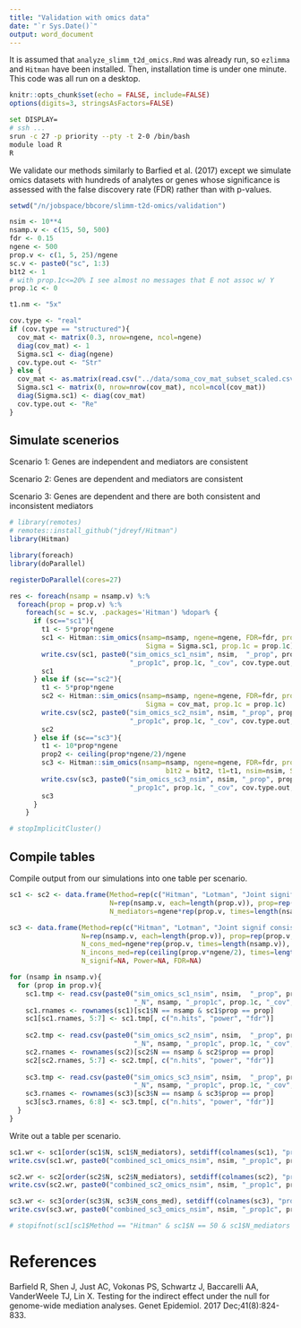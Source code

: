 ```yaml
---
title: "Validation with omics data"
date: "`r Sys.Date()`"
output: word_document
---
```


It is assumed that `analyze_slimm_t2d_omics.Rmd` was already run, so `ezlimma` and `Hitman` have been installed. Then, installation time is under one minute. This code was all run on a desktop.

```r
knitr::opts_chunk$set(echo = FALSE, include=FALSE)
options(digits=3, stringsAsFactors=FALSE)
```

```bash
set DISPLAY=
# ssh ...
srun -c 27 -p priority --pty -t 2-0 /bin/bash 
module load R
R
```

We validate our methods similarly to Barfied et al. (2017) except we simulate omics datasets with hundreds of analytes or genes whose significance is assessed with the false discovery rate (FDR) rather than with p-values.

```r
setwd("/n/jobspace/bbcore/slimm-t2d-omics/validation")

nsim <- 10**4
nsamp.v <- c(15, 50, 500)
fdr <- 0.15
ngene <- 500
prop.v <- c(1, 5, 25)/ngene
sc.v <- paste0("sc", 1:3)
b1t2 <- 1
# with prop.1c<=20% I see almost no messages that E not assoc w/ Y
prop.1c <- 0

t1.nm <- "5x"

cov.type <- "real"
if (cov.type == "structured"){
  cov_mat <- matrix(0.3, nrow=ngene, ncol=ngene)
  diag(cov_mat) <- 1
  Sigma.sc1 <- diag(ngene)
  cov.type.out <- "Str"
} else {
  cov_mat <- as.matrix(read.csv("../data/soma_cov_mat_subset_scaled.csv", row.names = 1))
  Sigma.sc1 <- matrix(0, nrow=nrow(cov_mat), ncol=ncol(cov_mat))
  diag(Sigma.sc1) <- diag(cov_mat)
  cov.type.out <- "Re"
}
```


## Simulate scenerios


Scenario 1: Genes are independent and mediators are consistent

Scenario 2: Genes are dependent and mediators are consistent

Scenario 3: Genes are dependent and there are both consistent and inconsistent mediators

```r
# library(remotes)
# remotes::install_github("jdreyf/Hitman")
library(Hitman)

library(foreach)
library(doParallel)

registerDoParallel(cores=27)

res <- foreach(nsamp = nsamp.v) %:%
  foreach(prop = prop.v) %:%
    foreach(sc = sc.v, .packages='Hitman') %dopar% {
      if (sc=="sc1"){
        t1 <- 5*prop*ngene
        sc1 <- Hitman::sim_omics(nsamp=nsamp, ngene=ngene, FDR=fdr, prop.consistent=prop, b1t2 = b1t2, t1=t1, nsim=nsim,
                                  Sigma = Sigma.sc1, prop.1c = prop.1c)
        write.csv(sc1, paste0("sim_omics_sc1_nsim", nsim,  "_prop", prop, "_t1.", t1.nm, "_ngene", ngene, "_N", nsamp, 
                              "_prop1c", prop.1c, "_cov", cov.type.out, ".csv"))
        sc1
      } else if (sc=="sc2"){
        t1 <- 5*prop*ngene
        sc2 <- Hitman::sim_omics(nsamp=nsamp, ngene=ngene, FDR=fdr, prop.consistent=prop, b1t2 = b1t2, t1=t1, nsim=nsim, 
                                  Sigma = cov_mat, prop.1c = prop.1c)
        write.csv(sc2, paste0("sim_omics_sc2_nsim", nsim, "_prop", prop, "_t1.", t1.nm, "_ngene", ngene, "_N", nsamp,  
                              "_prop1c", prop.1c, "_cov", cov.type.out, ".csv"))
        sc2
      } else if (sc=="sc3"){
        t1 <- 10*prop*ngene
        prop2 <- ceiling(prop*ngene/2)/ngene
        sc3 <- Hitman::sim_omics(nsamp=nsamp, ngene=ngene, FDR=fdr, prop.consistent=prop, prop.inconsistent = prop2,
                                       b1t2 = b1t2, t1=t1, nsim=nsim, Sigma = cov_mat, prop.1c = prop.1c)
        write.csv(sc3, paste0("sim_omics_sc3_nsim", nsim, "_prop", prop, "_t1.", t1.nm, "_ngene", ngene, "_N", nsamp,  
                              "_prop1c", prop.1c, "_cov", cov.type.out, ".csv"))
        sc3
      }
    }

# stopImplicitCluster()
```


## Compile tables


Compile output from our simulations into one table per scenario.

```r
sc1 <- sc2 <- data.frame(Method=rep(c("Hitman", "Lotman", "Joint signif"), each=length(prop.v)*length(nsamp.v)), 
                         N=rep(nsamp.v, each=length(prop.v)), prop=rep(prop.v, times=length(nsamp.v)), 
                         N_mediators=ngene*rep(prop.v, times=length(nsamp.v)), N_signif=NA, Power=NA, FDR=NA)

sc3 <- data.frame(Method=rep(c("Hitman", "Lotman", "Joint signif consistent", "Joint signif both"), each=length(prop.v)*length(nsamp.v)), 
                  N=rep(nsamp.v, each=length(prop.v)), prop=rep(prop.v, times=length(nsamp.v)), 
                  N_cons_med=ngene*rep(prop.v, times=length(nsamp.v)), 
                  N_incons_med=rep(ceiling(prop.v*ngene/2), times=length(nsamp.v)),
                  N_signif=NA, Power=NA, FDR=NA)

for (nsamp in nsamp.v){
  for (prop in prop.v){
    sc1.tmp <- read.csv(paste0("sim_omics_sc1_nsim", nsim,  "_prop", prop, "_t1.", t1.nm, "_ngene", ngene, 
                               "_N", nsamp, "_prop1c", prop.1c, "_cov", cov.type.out, ".csv"))
    sc1.rnames <- rownames(sc1)[sc1$N == nsamp & sc1$prop == prop]
    sc1[sc1.rnames, 5:7] <- sc1.tmp[, c("n.hits", "power", "fdr")]
  
    sc2.tmp <- read.csv(paste0("sim_omics_sc2_nsim", nsim,  "_prop", prop, "_t1.", t1.nm, "_ngene", ngene, 
                               "_N", nsamp, "_prop1c", prop.1c, "_cov", cov.type.out, ".csv"))
    sc2.rnames <- rownames(sc2)[sc2$N == nsamp & sc2$prop == prop]
    sc2[sc2.rnames, 5:7] <- sc2.tmp[, c("n.hits", "power", "fdr")]
    
    sc3.tmp <- read.csv(paste0("sim_omics_sc3_nsim", nsim,  "_prop", prop, "_t1.", t1.nm, "_ngene", ngene, 
                               "_N", nsamp, "_prop1c", prop.1c, "_cov", cov.type.out, ".csv"))
    sc3.rnames <- rownames(sc3)[sc3$N == nsamp & sc3$prop == prop]
    sc3[sc3.rnames, 6:8] <- sc3.tmp[, c("n.hits", "power", "fdr")]
  }
}
```

Write out a table per scenario.

```r
sc1.wr <- sc1[order(sc1$N, sc1$N_mediators), setdiff(colnames(sc1), "prop")]
write.csv(sc1.wr, paste0("combined_sc1_omics_nsim", nsim, "_prop1c", prop.1c, "_cov", cov.type.out, ".csv"), row.names = FALSE)

sc2.wr <- sc2[order(sc2$N, sc2$N_mediators), setdiff(colnames(sc2), "prop")]
write.csv(sc2.wr, paste0("combined_sc2_omics_nsim", nsim, "_prop1c", prop.1c, "_cov", cov.type.out, ".csv"), row.names = FALSE)

sc3.wr <- sc3[order(sc3$N, sc3$N_cons_med), setdiff(colnames(sc3), "prop")]
write.csv(sc3.wr, paste0("combined_sc3_omics_nsim", nsim, "_prop1c", prop.1c, "_cov", cov.type.out, ".csv"), row.names = FALSE)
```

```r
# stopifnot(sc1[sc1$Method == "Hitman" & sc1$N == 50 & sc1$N_mediators == 25, "Power"] == 0.00088)
```


# References
Barfield R, Shen J, Just AC, Vokonas PS, Schwartz J, Baccarelli AA, VanderWeele TJ, Lin X. Testing for the indirect effect under the null for genome-wide mediation analyses. Genet Epidemiol. 2017 Dec;41(8):824-833.
